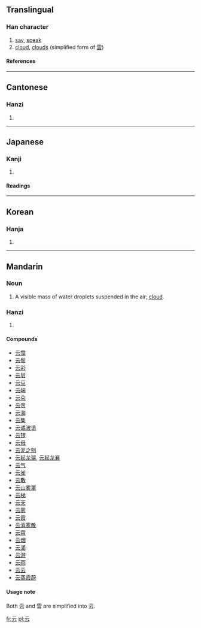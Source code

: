 {{see|雲}}<!-- may be replaced by zh-forms -->

==Translingual==
===Han character===
{{Han char|rad=二|as=02|sn=4|four=1073<sub>1</sub>|canj=一一戈 (MMI)}}
# [[say]], [[speak]]
# [[cloud]], [[cloud]]s (simplified form of [[雲]])
====References====
{{Han ref|kx=0086.080|dkj=00254|dj=0178.010|hdz=10384.020|uh=4E91|ud=20113|bh=A4AA|bd=42154}}
----
==Cantonese==
===Hanzi===
{{yue-hanzi|jyut=|y=wan4}}
# {{defn|Cantonese}}
----
==Japanese==
===Kanji===
{{ja-kanji|grade=|rs=二02}}
# {{defn|Japanese}}
====Readings====
{{ja-readings|on=[[うん]] (un)|kun=[[いう]] (iu)}}
----
==Korean==
===Hanja===
{{ko-hanja|hangeul=운|rv=un|mr=un}}
# {{defn|Korean}}
----
==Mandarin==

===Noun===
{{cmn-noun|s|pin=yún|pint=yun2|tra=雲|rs=二02}}

#A visible mass of water droplets suspended in the air; [[cloud]].

===Hanzi===
{{cmn-hanzi|tra=雲|pin=[[yún]] ([[yun2]])|wg=yün<sup>2</sup>}}
# {{defn|Mandarin}}

====Compounds====
*[[云霭]]
*[[云鬓]]
*[[云彩]]
*[[云层]]
*[[云豆]]
*[[云端]]
*[[云朵]]
*[[云贵]]
*[[云海]]
*[[云集]]
*[[云谲波诡]]
*[[云锣]]
*[[云母]]
*[[云泥之别]]
*[[云起龙骧]], [[云起龙襄]]
*[[云气]]
*[[云雀]]
*[[云散]]
*[[云山雾罩]]
*[[云梯]]
*[[云天]]
*[[云雾]]
*[[云霞]]
*[[云消雾散]]
*[[云霄]]
*[[云烟]]
*[[云涌]]
*[[云游]]
*[[云雨]]
*[[云云]]
*[[云蒸霞蔚]]

====Usage note====
Both 云 and 雲 are simplified into 云.

[[fr:云]]
[[pl:云]]